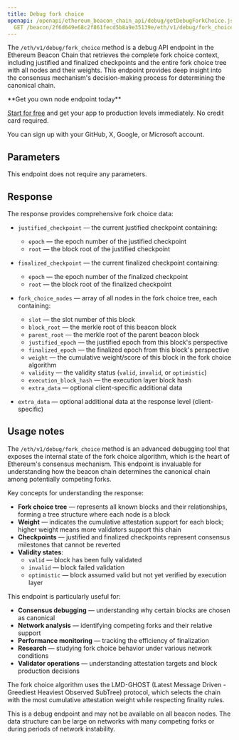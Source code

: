---
title: Debug fork choice
openapi: /openapi/ethereum_beacon_chain_api/debug/getDebugForkChoice.json
  GET /beacon/2f6d649e68c2f861fecd5b8a9e35139e/eth/v1/debug/fork_choice
---

The `/eth/v1/debug/fork_choice` method is a debug API endpoint in the Ethereum Beacon Chain that retrieves the complete fork choice context, including justified and finalized checkpoints and the entire fork choice tree with all nodes and their weights. This endpoint provides deep insight into the consensus mechanism's decision-making process for determining the canonical chain.

<Check>
**Get you own node endpoint today**

[Start for free](https://console.chainstack.com/) and get your app to production levels immediately. No credit card required.

You can sign up with your GitHub, X, Google, or Microsoft account.
</Check>

## Parameters

This endpoint does not require any parameters.

## Response

The response provides comprehensive fork choice data:

* `justified_checkpoint` — the current justified checkpoint containing:
  + `epoch` — the epoch number of the justified checkpoint
  + `root` — the block root of the justified checkpoint

* `finalized_checkpoint` — the current finalized checkpoint containing:
  + `epoch` — the epoch number of the finalized checkpoint
  + `root` — the block root of the finalized checkpoint

* `fork_choice_nodes` — array of all nodes in the fork choice tree, each containing:
  + `slot` — the slot number of this block
  + `block_root` — the merkle root of this beacon block
  + `parent_root` — the merkle root of the parent beacon block
  + `justified_epoch` — the justified epoch from this block's perspective
  + `finalized_epoch` — the finalized epoch from this block's perspective
  + `weight` — the cumulative weight/score of this block in the fork choice algorithm
  + `validity` — the validity status (`valid`, `invalid`, or `optimistic`)
  + `execution_block_hash` — the execution layer block hash
  + `extra_data` — optional client-specific additional data

* `extra_data` — optional additional data at the response level (client-specific)

## Usage notes

The `/eth/v1/debug/fork_choice` method is an advanced debugging tool that exposes the internal state of the fork choice algorithm, which is the heart of Ethereum's consensus mechanism. This endpoint is invaluable for understanding how the beacon chain determines the canonical chain among potentially competing forks.

Key concepts for understanding the response:

* **Fork choice tree** — represents all known blocks and their relationships, forming a tree structure where each node is a block
* **Weight** — indicates the cumulative attestation support for each block; higher weight means more validators support this chain
* **Checkpoints** — justified and finalized checkpoints represent consensus milestones that cannot be reverted
* **Validity states**:
  + `valid` — block has been fully validated
  + `invalid` — block failed validation
  + `optimistic` — block assumed valid but not yet verified by execution layer

This endpoint is particularly useful for:

* **Consensus debugging** — understanding why certain blocks are chosen as canonical
* **Network analysis** — identifying competing forks and their relative support
* **Performance monitoring** — tracking the efficiency of finalization
* **Research** — studying fork choice behavior under various network conditions
* **Validator operations** — understanding attestation targets and block production decisions

The fork choice algorithm uses the LMD-GHOST (Latest Message Driven - Greediest Heaviest Observed SubTree) protocol, which selects the chain with the most cumulative attestation weight while respecting finality rules.

This is a debug endpoint and may not be available on all beacon nodes. The data structure can be large on networks with many competing forks or during periods of network instability.